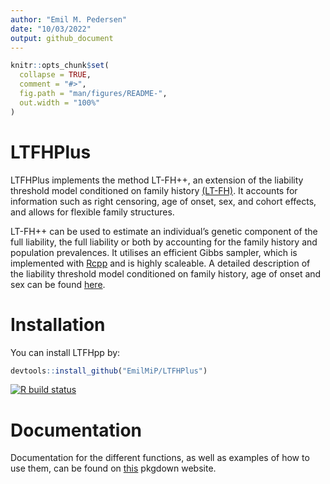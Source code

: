 ```yaml
---
author: "Emil M. Pedersen"
date: "10/03/2022"
output: github_document
---
```


<!-- README.md is generated from README.Rmd. Please edit that file -->

```r
knitr::opts_chunk$set(
  collapse = TRUE,
  comment = "#>",
  fig.path = "man/figures/README-",
  out.width = "100%"
)
```
# LTFHPlus

LTFHPlus implements the method LT-FH++, an extension of the liability threshold model conditioned on family history [(LT-FH)](https://doi.org/10.1038/s41588-020-0613-6). It accounts for information such as right censoring, age of onset, sex, and cohort effects,
and allows for flexible family structures. 

LT-FH++ can be used to estimate an individual's genetic component of the full liability, the full liability or both by accounting for the family history and population prevalences. It utilises an efficient Gibbs sampler, which is implemented with [Rcpp](http://www.rcpp.org/) and is highly scaleable. 
A detailed description of the liability threshold model conditioned on family history, age of onset and sex can be found [here](https://doi.org/10.1016/j.ajhg.2022.01.009).


# Installation

You can install LTFHpp by:

```r
devtools::install_github("EmilMiP/LTFHPlus")
```

<!-- badges: start -->
[![R build status](https://github.com/EmilMiP/LTFHPlus/workflows/R-CMD-check/badge.svg)](https://github.com/EmilMiP/LTFHPlus/actions)
<!-- badges: end -->


# Documentation

Documentation for the different functions, as well as examples of how to use them, can be found on [this](https://emilmip.github.io/LTFHPlus/) pkgdown website.
